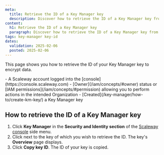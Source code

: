 ```yaml
---
meta:
  title: Retrieve the ID of a Key Manager key
  description: Discover how to retrieve the ID of a Key Manager key from the Scaleway console to encrypt your data.
content:
  h1: Retrieve the ID of a Key Manager key
  paragraph: Discover how to retrieve the ID of a Key Manager key from the Scaleway console to encrypt your data.
tags: key-manager key-id
dates:
  validation: 2025-02-06
  posted: 2025-02-06
---
```


This page shows you how to retrieve the ID of your Key Manager key to encrypt data.

<Macro id="requirements" />
- A Scaleway account logged into the [console](https://console.scaleway.com)
- [Owner](/iam/concepts/#owner) status or [IAM permissions](/iam/concepts/#permission) allowing you to perform actions in the intended Organization
- [Created](/key-manager/how-to/create-km-key/) a Key Manager key

## How to retrieve the ID of a Key Manager key

1. Click **Key Manager** in the **Security and Identity section** of the [Scaleway console](https://console.scaleway.com) side menu.
2. Click  <Icon name="more" /> next to the key of which you wish to retrieve the ID. The key's **Overview** page displays.
3. Click **Copy key ID**. The ID of your key is copied.